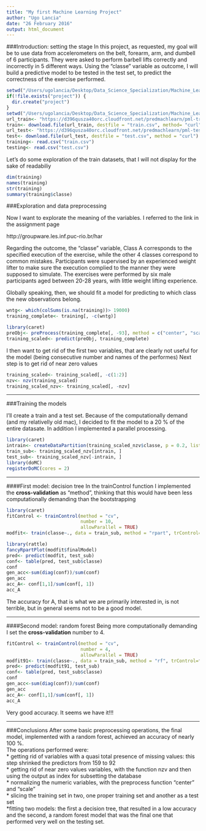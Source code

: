 ```yaml
---
title: "My first Machine Learning Project"
author: "Ugo Lancia"
date: "26 February 2016"
output: html_document
---
```


###Introduction: setting the stage
In this project, as requested, my goal will be to use data from accelerometers on the belt, forearm, arm, and dumbell of 6 participants. They were asked to perform barbell lifts correctly and incorrectly in 5 different ways. Using the "classe" variable as outcome, I will build a predictive model to be tested in the test set, to predict the correctness of the exercise performed.


```r
setwd("/Users/ugolancia/Desktop/Data_Science_Specialization/Machine_Learning")
if(!file.exists("project")) {
  dir.create("project")
}
setwd("/Users/ugolancia/Desktop/Data_Science_Specialization/Machine_Learning/project")
url_train<- "https://d396qusza40orc.cloudfront.net/predmachlearn/pml-training.csv"
train<- download.file(url_train, destfile = "train.csv", method= "curl")
url_test<- "https://d396qusza40orc.cloudfront.net/predmachlearn/pml-testing.csv"
test<- download.file(url_test, destfile = "test.csv", method = "curl")
training<- read.csv("train.csv")
testing<- read.csv("test.csv")
```

Let's do some exploration of the train datasets, that I will not display for the sake of readabiliy

```r
dim(training)
names(training)
str(training)
summary(training$classe)
```


###Exploration and data preprocessing

Now I want to explorate the meaning of the variables. I referred to the link in the assignment page

http://groupware.les.inf.puc-rio.br/har 

Regarding the outcome, the "classe" variable, Class A corresponds to the specified execution of the exercise, while the other 4 classes correspond to common mistakes. Participants were supervised by an experienced weight lifter to make sure the execution complied to the manner they were supposed to simulate. The exercises were performed by six male participants aged between 20-28 years, with little weight lifting experience.

Globally speaking, then, we should fit a model for predicting to which class the new observations belong.

```r
wntg<- which(colSums(is.na(training))> 19000)
training_complete<- training[, -c(wntg)]

library(caret)
preObj<- preProcess(training_complete[, -93], method = c("center", "scale"))
training_scaled<- predict(preObj, training_complete)
```

I then want to get rid of the first two variables, that are clearly not useful for the model (being consecutive number and names of the performes) 
Next step is to get rid of near zero values

```r
training_scaled<- training_scaled[, -c(1:2)]
nzv<- nzv(training_scaled)
training_scaled_nzv<- training_scaled[, -nzv]
```

***

###Training the models

I'll create a train and a test set. Because of the computationally demand (and my relativelly old mac), I decided to fit the model to a 20 % of the entire datasate. 
In addition I implemented a parallel processing.

```r
library(caret)
intrain<- createDataPartition(training_scaled_nzv$classe, p = 0.2, list = FALSE)
train_sub<- training_scaled_nzv[intrain, ]
test_sub<- training_scaled_nzv[-intrain, ]
library(doMC)
registerDoMC(cores = 2)
```
***  

####First model: decision tree
In the trainControl function I implemented the **cross-validation** as "method", thinking that this would have been less computationally demanding than the bootstrapping


```r
library(caret)
fitControl <- trainControl(method = "cv",
                           number = 10,
                           allowParallel = TRUE)
modfit<- train(classe~., data = train_sub, method = "rpart", trControl=fitControl)
```

```r
library(rattle)
fancyRpartPlot(modfit$finalModel)
pred<- predict(modfit, test_sub)
conf<- table(pred, test_sub$classe)
conf
gen_acc<-sum(diag(conf))/sum(conf)
gen_acc
acc_A<- conf[1,1]/sum(conf[, 1])
acc_A
```

The accuracy for A, that is what we are primarily interested in, is not terrible, but in general seems not to be a good model.  

***


####Second model: random forest
Being more computationally demanding I set the **cross-validation** number to 4.

```r
fitControl <- trainControl(method = "cv",
                           number = 4,
                           allowParallel = TRUE)
modfit91<- train(classe~., data = train_sub, method = "rf", trControl=fitControl)
pred<- predict(modfit91, test_sub)
conf<- table(pred, test_sub$classe)
conf
gen_acc<-sum(diag(conf))/sum(conf)
gen_acc
acc_A<- conf[1,1]/sum(conf[, 1])
acc_A
```

Very good accuracy. It seems we have it!!!  

***

###Conclusions
After some basic preprocessing operations, the final model, implemented with a random forest, achieved an accuracy of nearly 100 %.  
The operations performed were:  
* getting rid of variables with a quasi total presence of missing values: this step shrinked the predictors from 159 to 92  
* getting rid of near zero values variables, with the function nzv and then using the output as index for subsetting the database  
* normalizing the numeric variables, with the preprocess function "center" and "scale"  
* slicing the training set in two, one proper training set and another as a test set  
*fitting two models: the first a decision tree, that resulted in a low accuracy and the second, a random forest model that was the final one that performed very well on the testing set.  


